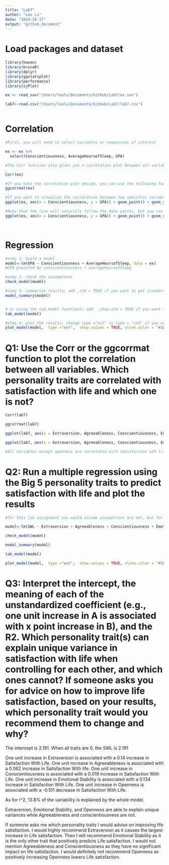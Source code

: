 ```yaml
---
title: "Lab7"
author: "Leo Lu"
date: "2024-10-17"
output: "github_document"
---
```

# Load packages and dataset
```r
library(haven)
library(bruceR)
library(dplyr)
library(ggstatsplot)
library(performance)
library(sjPlot)

ex <- read_sav("/Users/leolu/Documents/GitHub/Lab7/ex.sav")

lab7<-read.csv("/Users/leolu/Documents/GitHub/Lab7/lab7.csv")



```

# Correlation
```r
#First, you will need to select variables or composites of interest

ex <- ex %>%
  select(Conscientiousness, AverageHoursofSleep, GPA)

#The Corr function also gives you a correlation plot between all variables, but it doesn't look pretty enough and not very customizable

Corr(ex)

#If you hate the correlation plot design, you can use the following function
ggcorrmat(ex)

#If you want to visualize the correlation between two specifcic variables, you can use the following code
ggplot(ex, aes(x = Conscientiousness, y = GPA)) + geom_point() + geom_smooth() + theme_bruce()

#Note that the line will naturally follow the data points, but you can specify to plot the fittest line by adding method = lm to the geom_smooth() function
ggplot(ex, aes(x = Conscientiousness, y = GPA)) + geom_point() + geom_smooth(method = lm) + theme_bruce()




```

# Regression
```r
#step 1: build a model
model<-lm(GPA ~ Conscientiousness + AverageHoursofSleep, data = ex)
#GPA preicted by conscientiousness + averageHoursofSleep

#step 2: check the assumptions
check_model(model)

#step 3: summarize results; add ,std = TRUE if you want to get standardized coefficients
model_summary(model)


# or using the tab_model functionl; add  ,show.std = TRUE if you want to get standardized coefficients
tab_model(model)

#step 4: plot the results; change type ="est" to type = "std" if you want to plot the standardized coefficients
plot_model(model,  type ="est",  show.values = TRUE, vline.color = "#1B191999", line.size = 1.5, dot.size = 2.5, colors = "blue") + theme_bruce()

```



# Q1: Use the Corr or the ggcorrmat function to plot the correlation between all variables. Which personality traits are correlated with satisfaction with life and which one is not? 
```r

Corr(lab7)

ggcorrmat(lab7)

ggplot(lab7, aes(x = Extraversion, Agreeableness, Conscientiousness, EmotionalStability, Openness, y = SWL)) + geom_point() + geom_smooth() + theme_bruce()

ggplot(lab7, aes(x = Extraversion, Agreeableness, Conscientiousness, EmotionalStability, Openness, y = SWL)) + geom_point() + geom_smooth(method = lm) + theme_bruce()

#All variables except openness are correlated with satisfaction wth life.

```

# Q2: Run a multiple regression using the Big 5 personality traits to predict satisfaction with life and plot the results
```r
#for this lab assignment you would assume assumptions are met, but for your own analysis, you will need to examine assumptions carefully

model<-lm(SWL ~ Extraversion + Agreeableness + Conscientiousness + EmotionalStability + Openness, data = lab7)

check_model(model)

model_summary(model)

tab_model(model)

plot_model(model,  type ="est",  show.values = TRUE, vline.color = "#1B191999", line.size = 1.5, dot.size = 2.5, colors = "blue") + theme_bruce()


```

# Q3: Interpret the intercept, the meaning of each of the unstandardized coefficient (e.g., one unit increase in A is associated with x point increase in B), and the R2. Which personality trait(s) can explain unique variance in satisfaction with life when controlling for each other, and which ones cannot? If someone asks you for advice on how to improve life satisfaction, based on your results, which personality trait would you recommend them to change and why? 

The intercept is 2.191. When all traits are 0, the SWL is 2.191 

One unit increase in Extraversion is associated with a 0.14 increase in Satisfaction With Life. 
One unit increase in Agreeableness is associated with a 0.062 increase in Satisfaction With life. 
One unit increase in Conscientiousness is associated with a 0.019 increase in Satisfaction With Life. 
One unit increase in Emotional Stability is associated with a 0.134 increase in Satisfaction With Life.
One unit increase in Openness is associated with a -0.101 decrease in Satisfaction With Life.

As for r^2, 13.8% of the variability is explained by the whole model.

Extraversion, Emotional Stability, and Openness are able to explain unique variances while Agreeableness and conscientiousness are not.

If someone asks me which personality traits I would advise on improving life satisfaction. I would highly recommend Extraversion as it causes the largest increase in Life satisfaction. Then I will recommend Emotional Stability as it is the only other trait that positively predicts Life satisfaction. I would not mention Agreeableness and Conscientiousness as they have no significant impact on life satisfaction. I would definitely not recommend Openness as positively increasing Openness lowers Life satisfaction.
